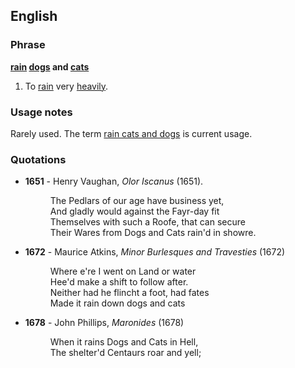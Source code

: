 ==English==

===Phrase===
'''[[rain]] [[dogs]] and [[cats]]'''

# {{idiom}} To [[rain]] very [[heavily]].

===Usage notes===
Rarely used. The term [[rain cats and dogs]] is current usage.

===Quotations===

*'''1651''' - Henry Vaughan, ''Olor Iscanus'' (1651).
*:The Pedlars of our age have business yet,
*:And gladly would against the Fayr-day fit
*:Themselves with such a Roofe, that can secure
*:Their Wares from Dogs and Cats rain'd in showre.
*'''1672''' - Maurice Atkins, ''Minor Burlesques and Travesties'' (1672)
*:Where e're I went on Land or water
*:Hee'd make a shift to follow after.
*:Neither had he flincht a foot, had fates
*:Made it rain down dogs and cats
*'''1678''' - John Phillips, ''Maronides'' (1678)
*:When it rains Dogs and Cats in Hell,
*:The shelter'd Centaurs roar and yell;